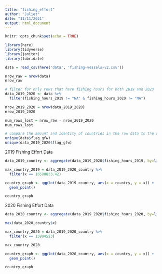 ```yaml
---
title: "fishing_effort"
author: "Juliet"
date: "11/11/2021"
output: html_document
---
```


```r
knitr::opts_chunk$set(echo = TRUE)
```

```r
library(here)
library(tidyverse)
library(janitor)
library(lubridate)
```

```r
data = read_csv(here('data', 'fishing-vessels-v2.csv'))
```
```r
nrow_raw = nrow(data)
nrow_raw

# filter for only rows that have fishing hours for both 2019 and 2020
data_2019_2020 <- data %>% 
  filter(fishing_hours_2019 != "NA" & fishing_hours_2020 != "NA")

nrow_2019_2020 = nrow(data_2019_2020)
nrow_2019_2020

num_rows_lost = nrow_raw - nrow_2019_2020
num_rows_lost
```

```r
# compare the amount and identity of countries in the raw data to the amount and identiity of the countries in the subset
unique(data$flag_gfw)
unique(data_2019_2020$flag_gfw)
```
2019 Fishing Effort Data

```r
data_2019_country <- aggregate(data_2019_2020$fishing_hours_2019, by=list(country=data_2019_2020$flag_gfw), FUN=sum)

max_country_2019 = data_2019_2020_country %>% 
  filter(x == 16580833.42)

country_graph <- ggplot(data_2019_country, aes(x = country, y = x)) +
  geom_point()

country_graph

```

2020 Fishing Effort Data

```r
data_2020_country <- aggregate(data_2019_2020$fishing_hours_2020, by=list(country=data_2019_2020$flag_gfw), FUN=sum)

max(data_2020_country$x)

max_country_2020 = data_2019_2020_country %>% 
  filter(x == 15904523)

max_country_2020

country_graph <- ggplot(data_2020_country, aes(x = country, y = x)) +
  geom_point()

country_graph
```





















